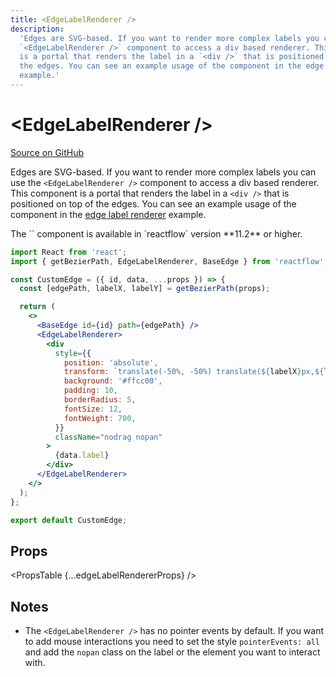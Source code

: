 ```yaml
---
title: <EdgeLabelRenderer />
description:
  'Edges are SVG-based. If you want to render more complex labels you can use the
  `<EdgeLabelRenderer />` component to access a div based renderer. This component
  is a portal that renders the label in a `<div />` that is positioned on top of
  the edges. You can see an example usage of the component in the edge label renderer
  example.'
---
```



# &lt;EdgeLabelRenderer />

[Source on GitHub](https://github.com/wbkd/react-flow/blob/bacaa99c73b347856f63c5d495f5a0829be1e431/packages/core/src/components/EdgeLabelRenderer/index.tsx/#L9)

Edges are SVG-based. If you want to render more complex labels you can use the
`<EdgeLabelRenderer />` component to access a div based renderer. This component
is a portal that renders the label in a `<div />` that is positioned on top of
the edges. You can see an example usage of the component in the [edge label renderer](/examples/edges/edge-label-renderer)
example.

<Callout type="info">
  The `<EdgeLabelRenderer />` component is available in `reactflow` version
  **11.2** or higher.
</Callout>

```jsx
import React from 'react';
import { getBezierPath, EdgeLabelRenderer, BaseEdge } from 'reactflow';

const CustomEdge = ({ id, data, ...props }) => {
  const [edgePath, labelX, labelY] = getBezierPath(props);

  return (
    <>
      <BaseEdge id={id} path={edgePath} />
      <EdgeLabelRenderer>
        <div
          style={{
            position: 'absolute',
            transform: `translate(-50%, -50%) translate(${labelX}px,${labelY}px)`,
            background: '#ffcc00',
            padding: 10,
            borderRadius: 5,
            fontSize: 12,
            fontWeight: 700,
          }}
          className="nodrag nopan"
        >
          {data.label}
        </div>
      </EdgeLabelRenderer>
    </>
  );
};

export default CustomEdge;
```

## Props

<PropsTable {...edgeLabelRendererProps} />

## Notes

- The `<EdgeLabelRenderer />` has no pointer events by default. If you want to
  add mouse interactions you need to set the style `pointerEvents: all` and add
  the `nopan` class on the label or the element you want to interact with.

